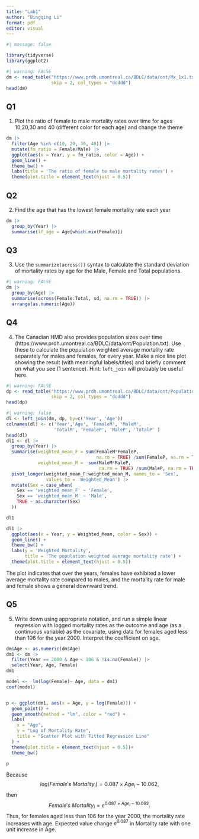 ```yaml
---
title: "Lab1"
author: "Bingqing Li"
format: pdf
editor: visual
---
```


```r
#| message: false

library(tidyverse)
library(ggplot2)
```

```r
#| warning: FALSE
dm <- read_table("https://www.prdh.umontreal.ca/BDLC/data/ont/Mx_1x1.txt", 
                 skip = 2, col_types = "dcddd")
head(dm)
```

## Q1
1. Plot the ratio of female to male mortality rates over time for ages 10,20,30 and 40 (different color for each age) and change the theme 
```r
dm |>
  filter(Age %in% c(10, 20, 30, 40)) |>
  mutate(fm_ratio = Female/Male) |> 
  ggplot(aes(x = Year, y = fm_ratio, color = Age)) +
  geom_line() +
  theme_bw() +
  labs(title = 'The ratio of female to male mortality rates') +
  theme(plot.title = element_text(hjust = 0.5))


```

## Q2
2. Find the age that has the lowest female mortality rate each year 
```r
dm |>
  group_by(Year) |>
  summarise(lf_age = Age[which.min(Female)])
```

## Q3
3. Use the `summarize(across())` syntax to calculate the standard deviation of mortality rates by age for the Male, Female and Total populations. 
```r
#| warning: FALSE
dm |>
  group_by(Age) |>
  summarise(across(Female:Total, sd, na.rm = TRUE)) |>
  arrange(as.numeric(Age))
```

## Q4
4. The Canadian HMD also provides population sizes over time (https://www.prdh.umontreal.ca/BDLC/data/ont/Population.txt). Use these to calculate the population weighted average mortality rate separately for males and females, for every year. Make a nice line plot showing the result (with meaningful labels/titles) and briefly comment on what you see (1 sentence). Hint: `left_join` will probably be useful here. 

```r
#| warning: FALSE
dp <- read_table("https://www.prdh.umontreal.ca/BDLC/data/ont/Population.txt",
                 skip = 2, col_types = "dcddd")
head(dp)
```

```r
#| warning: false
dl <- left_join(dm, dp, by=c('Year', 'Age'))
colnames(dl) <- c('Year','Age', 'FemaleM', 'MaleM', 
                  'TotalM', 'FemaleP', 'MaleP', 'TotalP' )
head(dl)
dl1 <- dl |>
  group_by(Year) |>
  summarise(weighted_mean_F = sum(FemaleM*FemaleP, 
                                  na.rm = TRUE) /sum(FemaleP, na.rm = TRUE),
            weighted_mean_M =  sum(MaleM*MaleP, 
                                   na.rm = TRUE) /sum(MaleP, na.rm = TRUE) )|>
  pivot_longer(weighted_mean_F:weighted_mean_M, names_to = 'Sex', 
               values_to = 'Weighted_Mean') |>
  mutate(Sex = case_when(
    Sex == 'weighted_mean_F' ~ 'Female',
    Sex == 'weighted_mean_M' ~ 'Male',
    TRUE ~ as.character(Sex)
  )) 

dl1
```

```r
dl1 |>
  ggplot(aes(x = Year, y = Weighted_Mean, color = Sex)) + 
  geom_line() +
  theme_bw() + 
  labs(y = 'Weighted Mortality',
       title = 'The population weighted average mortality rate') +
  theme(plot.title = element_text(hjust = 0.5))
```
The plot indicates that over the years, females have exhibited a lower average mortality rate compared to males, and   the mortality rate for male and female shows a general downward trend.

## Q5
5. Write down using appropriate notation, and run a simple linear regression with logged mortality rates as the outcome and age (as a continuous variable) as the covariate, using data for females aged less than 106 for the year 2000. Interpret the coefficient on age. 

```r
dm$Age <- as.numeric(dm$Age)
dm1 <- dm |>
  filter(Year == 2000 & Age < 106 & !is.na(Female)) |>
  select(Year, Age, Female)
dm1

```

```r
model <-  lm(log(Female)~ Age, data = dm1)
coef(model)


p <- ggplot(dm1, aes(x = Age, y = log(Female))) +
  geom_point() + 
  geom_smooth(method = "lm", color = "red") +  
  labs(
    x = "Age",
    y = "Log of Mortality Rate",
    title = "Scatter Plot with Fitted Regression Line"
  ) +
  theme(plot.title = element_text(hjust = 0.5))+
  theme_bw()

p
```

Because $$log(Female's \ Mortality_i) = 0.087\times Age_i -10.062,$$
then $$Female's \ Mortality_i = e^{0.087\times Age_i -10.062}.$$ Thus, for females aged less than 106 for the year 2000, the mortality rate increases with age. Expected value change $e^{0.087}$ in Mortality rate with one unit increase in Age.

